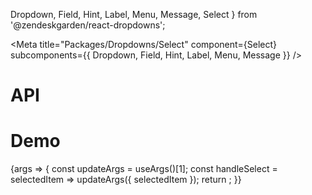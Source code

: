   Dropdown,
  Field,
  Hint,
  Label,
  Menu,
  Message,
  Select
} from '@zendeskgarden/react-dropdowns';

<Meta
  title="Packages/Dropdowns/Select"
  component={Select}
  subcomponents={{ Dropdown, Field, Hint, Label, Menu, Message }}
/>

# API

<ArgsTable />

# Demo

<Canvas>
  <Story
    name="Select"
    args={{
      label: 'Label',
      hint: 'Hint',
      message: 'Message',
      selectedItem: 1,
      items: ITEMS
    }}
    argTypes={{
      label: { name: 'children', table: { category: 'Label' } },
      isRegular: { control: 'boolean', table: { category: 'Label' } },
      hidden: { control: 'boolean', table: { category: 'Label' } },
      hint: { name: 'children', table: { category: 'Hint' } },
      message: { name: 'children', table: { category: 'Message' } },
      selectedItem: { table: { category: 'Dropdown' } },
      items: { name: 'Item[]', table: { category: 'Story' } }
    }}
  >
    {args => {
      const updateArgs = useArgs()[1];
      const handleSelect = selectedItem => updateArgs({ selectedItem });
      return <SelectStory {...args} onSelect={handleSelect} />;
    }}
  </Story>
</Canvas>
